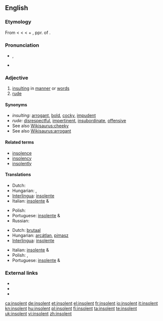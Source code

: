 ==English==

===Etymology===
From {{etyl|enm}} < {{etyl|fro}} < {{etyl|la}} {{term|lang=la|insolens||unaccustomed, unwanted, unusual, immoderate, excessive, arrogant, insolent}} < {{term|lang=la|in-||priv.}} + {{term|lang=la|solens}}, ppr. of {{term|lang=la|solere||to be accustomed, to be wont}}.

===Pronunciation===
* {{a|UK}} {{IPA|/ɪnˈsə.lənt/}}, {{SAMPA|/In"s@.l@nt/}}
* {{a|US}} {{IPA|/ˈɪnsə.lənt/}}

===Adjective===
{{en-adj}}

# [[insulting]] in [[manner]] or [[word]]s
# [[rude]]

====Synonyms====
* ''insulting:'' [[arrogant]], [[bold]], [[cocky]], [[impudent]]
* ''rude:''  [[disrespectful]], [[impertinent]], [[insubordinate]], [[offensive]]
* See also [[Wikisaurus:cheeky]]
* See also [[Wikisaurus:arrogant]]

====Related terms====
* [[insolence]]
* [[insolency]]
* [[insolently]]

====Translations====
{{trans-top|insulting in manner or words}}
* Dutch: {{t+|nl|brutaal}}
* Hungarian: {{t+|hu|szemtelen}}, {{t-|hu|pökhendi}}
* [[Interlingua]]: [[insolente]]
* Italian: [[insolente]] {{m}} & {{f}}
{{trans-mid}}
* Polish: {{t+|pl|bezczelny|m}}
* Portuguese: [[insolente]] {{m}} & {{f}}
* Russian: {{t|ru|вызывающий}}
{{trans-bottom}}

{{trans-top|rude}}
* Dutch: [[brutaal]]
* Hungarian: [[arcátlan]], [[pimasz]]
* [[Interlingua]]: [[insolente]]
{{trans-mid}}
* Italian: [[insolente]] {{m}} & {{f}}
* Polish: {{t-|pl|niegrzeczny|m}}, {{t+|pl|chamski|m}}
* Portuguese: [[insolente]] {{m}} & {{f}}
{{trans-bottom}}

===External links===
* {{R:Webster 1913}}
* {{R:Century 1911}}
* {{R:OneLook}}

[[ca:insolent]]
[[de:insolent]]
[[et:insolent]]
[[el:insolent]]
[[fr:insolent]]
[[io:insolent]]
[[it:insolent]]
[[kn:insolent]]
[[hu:insolent]]
[[pl:insolent]]
[[fi:insolent]]
[[ta:insolent]]
[[te:insolent]]
[[uk:insolent]]
[[vi:insolent]]
[[zh:insolent]]